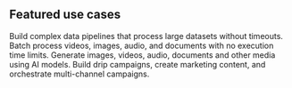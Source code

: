 ## Featured use cases

<CardGroup cols={2}>
  <Card
    title="Data processing & ETL workflows"
    icon="database"
    href="/guides/use-cases/data-processing-etl"
  >
    Build complex data pipelines that process large datasets without timeouts.
  </Card>
  <Card title="Media processing workflows" icon="film" href="/guides/use-cases/media-processing">
    Batch process videos, images, audio, and documents with no execution time limits.
  </Card>
  <Card
    title="AI media generation workflows"
    icon="wand-magic-sparkles"
    href="/guides/use-cases/media-generation"
  >
    Generate images, videos, audio, documents and other media using AI models.
  </Card>
  <Card title="Marketing workflows" icon="bullhorn" href="/guides/use-cases/marketing">
    Build drip campaigns, create marketing content, and orchestrate multi-channel campaigns.
  </Card>
</CardGroup>
